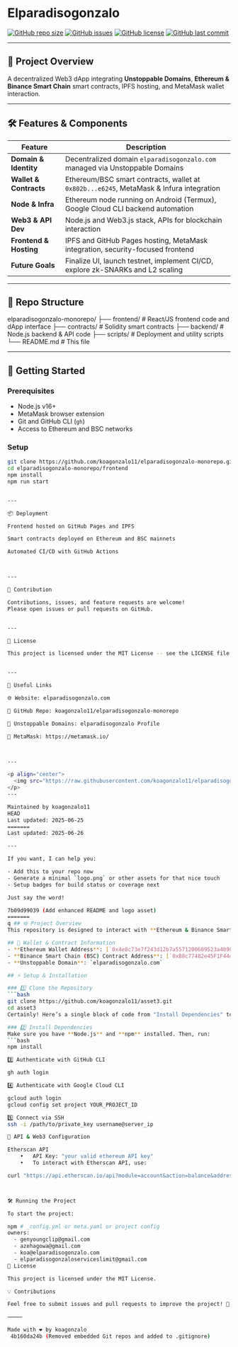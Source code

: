 # Elparadisogonzalo

[![GitHub repo size](https://img.shields.io/github/repo-size/koagonzalo11/-monorepo?color=blue&style=flat-square)](https://github.com/koagonzalo11/elparadisogonzalo-monorepo) 
[![GitHub issues](https://img.shields.io/github/issues/koagonzalo11/elparadisogonzalo-monorepo?color=orange&style=flat-square)](https://github.com/koagonzalo11/elparadisogonzalo-monorepo/issues) 
[![GitHub license](https://img.shields.io/github/license/koagonzalo11/elparadisogonzalo-monorepo?color=green&style=flat-square)](./LICENSE) 
[![GitHub last commit](https://img.shields.io/github/last-commit/koagonzalo11/elparadisogonzalo-monorepo?style=flat-square)](https://github.com/koagonzalo11/elparadisogonzalo-monorepo/commits/main)

---

## 🚀 Project Overview

A decentralized Web3 dApp integrating **Unstoppable Domains**, **Ethereum & Binance Smart Chain** smart contracts, IPFS hosting, and MetaMask wallet interaction.

---

## 🛠️ Features & Components

| Feature                | Description                                                                                  |
|------------------------|----------------------------------------------------------------------------------------------|
| **Domain & Identity**  | Decentralized domain `elparadisogonzalo.com` managed via Unstoppable Domains                  |
| **Wallet & Contracts** | Ethereum/BSC smart contracts, wallet at `0x802b...e6245`, MetaMask & Infura integration       |
| **Node & Infra**       | Ethereum node running on Android (Termux), Google Cloud CLI backend automation                |
| **Web3 & API Dev**     | Node.js and Web3.js stack, APIs for blockchain interaction                                   |
| **Frontend & Hosting** | IPFS and GitHub Pages hosting, MetaMask integration, security-focused frontend               |
| **Future Goals**       | Finalize UI, launch testnet, implement CI/CD, explore zk-SNARKs and L2 scaling               |

---

## 📁 Repo Structure

elparadisogonzalo-monorepo/ ├── frontend/             # React/JS frontend code and dApp interface ├── contracts/            # Solidity smart contracts ├── backend/              # Node.js backend & API code ├── scripts/              # Deployment and utility scripts └── README.md             # This file

---

## 🔧 Getting Started

### Prerequisites

- Node.js v16+  
- MetaMask browser extension  
- Git and GitHub CLI (`gh`)  
- Access to Ethereum and BSC networks

### Setup

```bash
git clone https://github.com/koagonzalo11/elparadisogonzalo-monorepo.git
cd elparadisogonzalo-monorepo/frontend
npm install
npm run start


---

📦 Deployment

Frontend hosted on GitHub Pages and IPFS

Smart contracts deployed on Ethereum and BSC mainnets

Automated CI/CD with GitHub Actions



---

🤝 Contribution

Contributions, issues, and feature requests are welcome!
Please open issues or pull requests on GitHub.


---

📄 License

This project is licensed under the MIT License -- see the LICENSE file.


---

🔗 Useful Links

🌐 Website: elparadisogonzalo.com

📂 GitHub Repo: koagonzalo11/elparadisogonzalo-monorepo

🦄 Unstoppable Domains: elparadisogonzalo Profile

🦊 MetaMask: https://metamask.io/



---

<p align="center">
  <img src="https://raw.githubusercontent.com/koagonzalo11/elparadisogonzalo-monorepo/main/frontend/assets/logo.png" alt="Elparadisogonzalo Logo" width="180" />
</p>
---

Maintained by koagonzalo11
HEAD
Last updated: 2025-06-25
=======
Last updated: 2025-06-26

---

If you want, I can help you:

- Add this to your repo now  
- Generate a minimal `logo.png` or other assets for that nice touch  
- Setup badges for build status or coverage next

Just say the word!

7b09d99039 (Add enhanced README and logo asset)
=======
q ## 🌐 Project Overview  
This repository is designed to interact with **Ethereum & Binance Smart Chain (BSC)** networks, utilizing Web3, GitHub CLI, Node.js, and Google Cloud CLI. It is linked to the **Unstoppable Domain**: `elparadisogonzalo.com`.  

## 📌 Wallet & Contract Information  
- **Ethereum Wallet Address**: [`0x4e8c73e7f243d12b7a5571200609523a4890beff`](https://etherscan.io/address/0x802ba6a112f4a7bbbc2d63c8ef4bc14dfcbe6245)  
- **Binance Smart Chain (BSC) Contract Address**: [`0xB8c77482e45F1F44dE1745F52C74426C631bDD52`](https://bscscan.com/address/0x802ba6a112f4a7bbbc2d63c8ef4bc14dfcbe6245).
- **Unstoppable Domain**: `elparadisogonzalo.com`  

## ⚡ Setup & Installation

### 1️⃣ Clone the Repository  
```bash
git clone https://github.com/koagonzalo11/asset3.git
cd asset3
Certainly! Here’s a single block of code from "Install Dependencies" to "Contributions" for easy copying:

### 2️⃣ Install Dependencies  
Make sure you have **Node.js** and **npm** installed. Then, run:  
```bash
npm install

3️⃣ Authenticate with GitHub CLI

gh auth login

4️⃣ Authenticate with Google Cloud CLI

gcloud auth login
gcloud config set project YOUR_PROJECT_ID

5️⃣ Connect via SSH
ssh -i /path/to/private_key username@server_ip

🔗 API & Web3 Configuration

Etherscan API
	•	API Key: "your valid ethereum API key"
	•	To interact with Etherscan API, use:

curl "https://api.etherscan.io/api?module=account&action=balance&address=0x802ba6a112f4a7bbbc2d63c8ef4bc14dfcbe6245&apikey=JYWHK5P5E49B5EFQ2H47KSB5BCAYZ1EDBH"



🛠️ Running the Project

To start the project:

npm # _config.yml or meta.yaml or project config
owners:
  - genyoungclip@gmail.com
  - azehagowa@gmail.com
  - koa@elparadisogonzalo.com
  - elparadisogonzaloserviceslimit@gmail.com
📜 License

This project is licensed under the MIT License.

💡 Contributions

Feel free to submit issues and pull requests to improve the project! 🚀

⸻

Made with ❤️ by koagonzalo 
 4b160da24b (Removed embedded Git repos and added to .gitignore)
